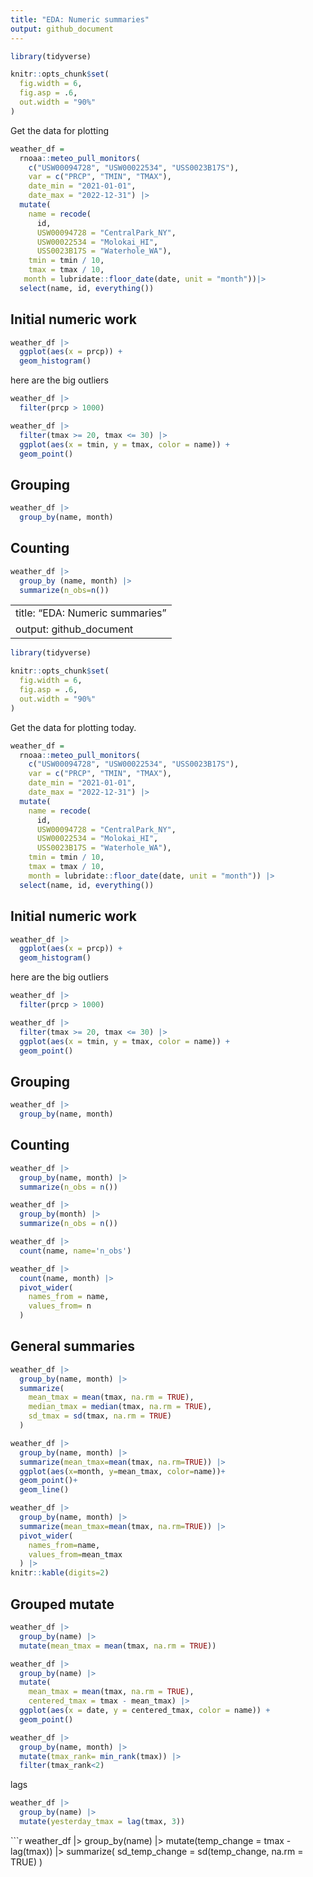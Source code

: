 ```yaml
---
title: "EDA: Numeric summaries"
output: github_document
---
```


```r
library(tidyverse)

knitr::opts_chunk$set(
  fig.width = 6,
  fig.asp = .6,
  out.width = "90%"
)
```

Get the data for plotting 

```r
weather_df = 
  rnoaa::meteo_pull_monitors(
    c("USW00094728", "USW00022534", "USS0023B17S"),
    var = c("PRCP", "TMIN", "TMAX"), 
    date_min = "2021-01-01",
    date_max = "2022-12-31") |>
  mutate(
    name = recode(
      id, 
      USW00094728 = "CentralPark_NY", 
      USW00022534 = "Molokai_HI",
      USS0023B17S = "Waterhole_WA"),
    tmin = tmin / 10,
    tmax = tmax / 10,
   month = lubridate::floor_date(date, unit = "month"))|>
  select(name, id, everything())
```

## Initial numeric work

```r
weather_df |> 
  ggplot(aes(x = prcp)) + 
  geom_histogram()
```

here are the big outliers

```r
weather_df |> 
  filter(prcp > 1000)
```


```r
weather_df |> 
  filter(tmax >= 20, tmax <= 30) |> 
  ggplot(aes(x = tmin, y = tmax, color = name)) + 
  geom_point()

```

## Grouping

```r
weather_df |> 
  group_by(name, month)
```


## Counting

```r
weather_df |> 
  group_by (name, month) |> 
  summarize(n_obs=n())
```

---
title: "EDA: Numeric summaries"
output: github_document
---

```r
library(tidyverse)

knitr::opts_chunk$set(
  fig.width = 6,
  fig.asp = .6,
  out.width = "90%"
)
```


Get the data for plotting today.

```r
weather_df = 
  rnoaa::meteo_pull_monitors(
    c("USW00094728", "USW00022534", "USS0023B17S"),
    var = c("PRCP", "TMIN", "TMAX"), 
    date_min = "2021-01-01",
    date_max = "2022-12-31") |>
  mutate(
    name = recode(
      id, 
      USW00094728 = "CentralPark_NY", 
      USW00022534 = "Molokai_HI",
      USS0023B17S = "Waterhole_WA"),
    tmin = tmin / 10,
    tmax = tmax / 10,
    month = lubridate::floor_date(date, unit = "month")) |>
  select(name, id, everything())
```


## Initial numeric work

```r
weather_df |> 
  ggplot(aes(x = prcp)) + 
  geom_histogram()
```

here are the big outliers

```r
weather_df |> 
  filter(prcp > 1000)
```


```r
weather_df |> 
  filter(tmax >= 20, tmax <= 30) |> 
  ggplot(aes(x = tmin, y = tmax, color = name)) + 
  geom_point()

```


## Grouping

```r
weather_df |> 
  group_by(name, month)
```

## Counting

```r
weather_df |> 
  group_by(name, month) |> 
  summarize(n_obs = n())
```

```r
weather_df |> 
  group_by(month) |> 
  summarize(n_obs = n())
```

```r
weather_df |> 
  count(name, name='n_obs')
```

```r
weather_df |> 
  count(name, month) |> 
  pivot_wider(
    names_from = name,
    values_from= n
  )
```

## General summaries

```r
weather_df |> 
  group_by(name, month) |> 
  summarize(
    mean_tmax = mean(tmax, na.rm = TRUE),
    median_tmax = median(tmax, na.rm = TRUE),
    sd_tmax = sd(tmax, na.rm = TRUE)
  )
```

```r
weather_df |> 
  group_by(name, month) |> 
  summarize(mean_tmax=mean(tmax, na.rm=TRUE)) |> 
  ggplot(aes(x=month, y=mean_tmax, color=name))+
  geom_point()+
  geom_line()
```

```r
weather_df |> 
  group_by(name, month) |> 
  summarize(mean_tmax=mean(tmax, na.rm=TRUE)) |> 
  pivot_wider(
    names_from=name,
    values_from=mean_tmax
  ) |> 
knitr::kable(digits=2)
```

## Grouped mutate
```r
weather_df |> 
  group_by(name) |> 
  mutate(mean_tmax = mean(tmax, na.rm = TRUE))
```


```r
weather_df |> 
  group_by(name) |> 
  mutate(
    mean_tmax = mean(tmax, na.rm = TRUE),
    centered_tmax = tmax - mean_tmax) |> 
  ggplot(aes(x = date, y = centered_tmax, color = name)) + 
  geom_point()
```

```r
weather_df |> 
  group_by(name, month) |> 
  mutate(tmax_rank= min_rank(tmax)) |> 
  filter(tmax_rank<2)
```


lags

```r
weather_df |> 
  group_by(name) |> 
  mutate(yesterday_tmax = lag(tmax, 3))
```

```r
weather_df |> 
  group_by(name) |> 
  mutate(temp_change = tmax - lag(tmax)) |> 
  summarize(
    sd_temp_change = sd(temp_change, na.rm = TRUE)
  )




